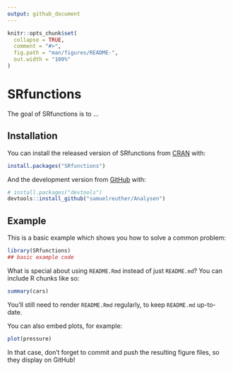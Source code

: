 ```yaml
---
output: github_document
---
```


<!-- README.md is generated from README.Rmd. Please edit that file -->

```r
knitr::opts_chunk$set(
  collapse = TRUE,
  comment = "#>",
  fig.path = "man/figures/README-",
  out.width = "100%"
)
```

# SRfunctions

<!-- badges: start -->
<!-- badges: end -->

The goal of SRfunctions is to ...

## Installation

You can install the released version of SRfunctions from [CRAN](https://CRAN.R-project.org) with:

``` r
install.packages("SRfunctions")
```

And the development version from [GitHub](https://github.com/) with:

``` r
# install.packages("devtools")
devtools::install_github("samuelreuther/Analysen")
```
## Example

This is a basic example which shows you how to solve a common problem:

```r
library(SRfunctions)
## basic example code
```

What is special about using `README.Rmd` instead of just `README.md`? You can include R chunks like so:

```r
summary(cars)
```

You'll still need to render `README.Rmd` regularly, to keep `README.md` up-to-date.

You can also embed plots, for example:

```r
plot(pressure)
```

In that case, don't forget to commit and push the resulting figure files, so they display on GitHub!
